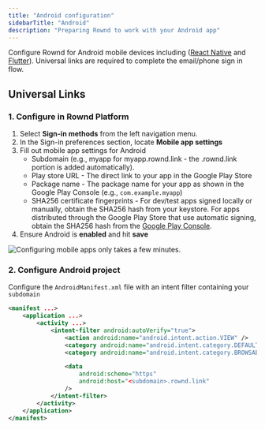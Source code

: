```yaml
---
title: "Android configuration"
sidebarTitle: "Android"
description: "Preparing Rownd to work with your Android app"
---
```


Configure Rownd for Android mobile devices including ([React Native](/sdk-reference/mobile/react-native) and [Flutter](/sdk-reference/mobile/flutter)). Universal links are required to complete the email/phone sign in flow.

## Universal Links

### 1. Configure in Rownd Platform

1. Select **Sign-in methods** from the left navigation menu.
2. In the Sign-in preferences section, locate **Mobile app settings**
3. Fill out mobile app settings for Android
    - Subdomain (e.g., myapp for myapp.rownd.link - the .rownd.link portion is added automatically).
    - Play store URL - The direct link to your app in the Google Play Store
    - Package name - The package name for your app as shown in the Google Play Console (e.g., `com.example.myapp`)
    - SHA256 certificate fingerprints - For dev/test apps signed locally or manually, obtain the SHA256 hash from your keystore. For apps distributed through the Google Play Store that use automatic signing, obtain the SHA256 hash from the [Google Play Console](https://play.google.com/console/developers).
4. Ensure Android is **enabled** and hit **save**

![Configuring mobile apps only takes a few minutes.](/images/mobile-app-settings2.png)

### 2. Configure Android project

Configure the `AndroidManifest.xml` file with an intent filter containing your `subdomain`

```xml
<manifest ...>
    <application ...>
        <activity ...>
            <intent-filter android:autoVerify="true">
                <action android:name="android.intent.action.VIEW" />
                <category android:name="android.intent.category.DEFAULT" />
                <category android:name="android.intent.category.BROWSABLE" />

                <data
                    android:scheme="https"
                    android:host="<subdomain>.rownd.link"
                />
            </intent-filter>
        </activity>
    </application>
</manifest>
```